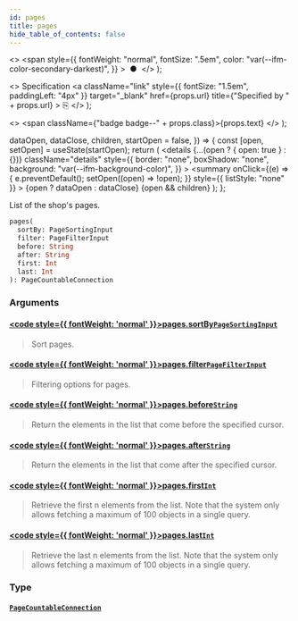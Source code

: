 ```yaml
---
id: pages
title: pages
hide_table_of_contents: false
---
```


  <>
    <span
      style={{
        fontWeight: "normal",
        fontSize: ".5em",
        color: "var(--ifm-color-secondary-darkest)",
      }}
    >
      &nbsp;●&nbsp;
    </span>
  </>
);

  <>
    Specification
    <a
      className="link"
      style={{ fontSize: "1.5em", paddingLeft: "4px" }}
      target="\_blank"
      href={props.url}
      title={"Specified by " + props.url}
    >
      ⎘
    </a>
  </>
);

  <>
    <span className={"badge badge--" + props.class}>{props.text}</span>
  </>
);


  dataOpen,
  dataClose,
  children,
  startOpen = false,
}) => {
  const [open, setOpen] = useState(startOpen);
  return (
    <details
      {...(open ? { open: true } : {})}
      className="details"
      style={{
        border: "none",
        boxShadow: "none",
        background: "var(--ifm-background-color)",
      }}
    >
      <summary
        onClick={(e) => {
          e.preventDefault();
          setOpen((open) => !open);
        }}
        style={{ listStyle: "none" }}
      >
        {open ? dataOpen : dataClose}
      </summary>
      {open && children}
    </details>
  );
};

List of the shop's pages.

```graphql
pages(
  sortBy: PageSortingInput
  filter: PageFilterInput
  before: String
  after: String
  first: Int
  last: Int
): PageCountableConnection
```

### Arguments

#### [<code style={{ fontWeight: 'normal' }}>pages.<b>sortBy</b></code>](#)<Bullet />[`PageSortingInput`](../../../api-reference/pages/inputs/page-sorting-input) <Badge class="secondary" text="input"/>

> Sort pages.

#### [<code style={{ fontWeight: 'normal' }}>pages.<b>filter</b></code>](#)<Bullet />[`PageFilterInput`](../../../api-reference/pages/inputs/page-filter-input) <Badge class="secondary" text="input"/>

> Filtering options for pages.

#### [<code style={{ fontWeight: 'normal' }}>pages.<b>before</b></code>](#)<Bullet />[`String`](../../../api-reference/miscellaneous/scalars/string) <Badge class="secondary" text="scalar"/>

> Return the elements in the list that come before the specified cursor.

#### [<code style={{ fontWeight: 'normal' }}>pages.<b>after</b></code>](#)<Bullet />[`String`](../../../api-reference/miscellaneous/scalars/string) <Badge class="secondary" text="scalar"/>

> Return the elements in the list that come after the specified cursor.

#### [<code style={{ fontWeight: 'normal' }}>pages.<b>first</b></code>](#)<Bullet />[`Int`](../../../api-reference/miscellaneous/scalars/int) <Badge class="secondary" text="scalar"/>

> Retrieve the first n elements from the list. Note that the system only allows fetching a maximum of 100 objects in a single query.

#### [<code style={{ fontWeight: 'normal' }}>pages.<b>last</b></code>](#)<Bullet />[`Int`](../../../api-reference/miscellaneous/scalars/int) <Badge class="secondary" text="scalar"/>

> Retrieve the last n elements from the list. Note that the system only allows fetching a maximum of 100 objects in a single query.

### Type

#### [`PageCountableConnection`](../../../api-reference/pages/objects/page-countable-connection) <Badge class="secondary" text="object"/>

>
